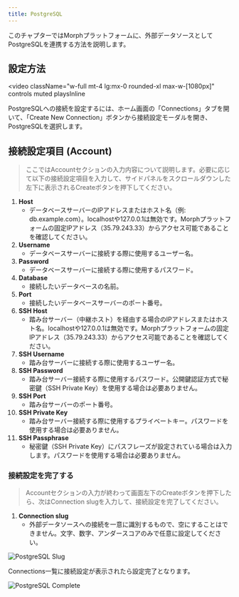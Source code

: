 ```yaml
---
title: PostgreSQL
---
```


このチャプターではMorphプラットフォームに、外部データソースとしてPostgreSQLを連携する方法を説明します。

## 設定方法

<video
  className="w-full mt-4 lg:mx-0 rounded-xl max-w-[1080px]"
  controls
  muted
  playsInline
>
  <source src="/assets/docs/docs_connection_postgres.mp4" type="video/mp4" />
</video>

PostgreSQLへの接続を設定するには、ホーム画面の「Connections」タブを開いて、「Create New Connection」ボタンから接続設定モーダルを開き、PostgreSQLを選択します。


## **接続設定項目 (Account)**

> ここではAccountセクションの入力内容について説明します。必要に応じて以下の接続設定項目を入力して、サイドパネルをスクロールダウンした左下に表示されるCreateボタンを押下してください。

1. **Host**
    - データベースサーバーのIPアドレスまたはホスト名（例: db.example.com）。localhostや127.0.0.1は無効です。Morphプラットフォームの固定IPアドレス（35.79.243.33）からアクセス可能であることを確認してください。
2. **Username**
    - データベースサーバーに接続する際に使用するユーザー名。
3. **Password**
    - データベースサーバーに接続する際に使用するパスワード。
4. **Database**
    - 接続したいデータベースの名前。
5. **Port**
    - 接続したいデータベースサーバーのポート番号。
6. **SSH Host**
    - 踏み台サーバー（中継ホスト）を経由する場合のIPアドレスまたはホスト名。localhostや127.0.0.1は無効です。Morphプラットフォームの固定IPアドレス（35.79.243.33）からアクセス可能であることを確認してください。
7. **SSH Username**
    - 踏み台サーバーに接続する際に使用するユーザー名。
8. **SSH Password**
    - 踏み台サーバー接続する際に使用するパスワード。公開鍵認証方式で秘密鍵（SSH Private Key）を使用する場合は必要ありません。
9. **SSH Port**
    - 踏み台サーバーのポート番号。
10. **SSH Private Key**
    - 踏み台サーバー接続する際に使用するプライベートキー。パスワードを使用する場合は必要ありません。
11. **SSH Passphrase**
    - 秘密鍵（SSH Private Key）にパスフレーズが設定されている場合は入力します。パスワードを使用する場合は必要ありません。

### 接続設定を完了する

> Accountセクションの入力が終わって画面左下のCreateボタンを押下したら、次はConnection slugを入力して、接続設定を完了してください。

1. **Connection slug**
    - 外部データソースへの接続を一意に識別するもので、空にすることはできません。文字、数字、アンダースコアのみで任意に設定してください。

![PostgreSQL Slug](/assets/docs/postgresslug.png)

Connections一覧に接続設定が表示されたら設定完了となります。

![PostgreSQL Complete](/assets/docs/postgrescomplete.png)